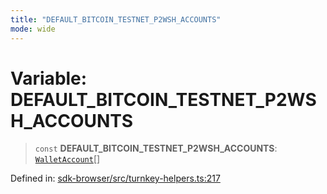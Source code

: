 ```yaml
---
title: "DEFAULT_BITCOIN_TESTNET_P2WSH_ACCOUNTS"
mode: wide
---
```

  
# Variable: DEFAULT\_BITCOIN\_TESTNET\_P2WSH\_ACCOUNTS

> `const` **DEFAULT\_BITCOIN\_TESTNET\_P2WSH\_ACCOUNTS**: [`WalletAccount`](../WalletAccount/readme)[]

Defined in: [sdk-browser/src/turnkey-helpers.ts:217](https://github.com/tkhq/sdk/blob/main/packages/sdk-browser/src/turnkey-helpers.ts#L217)
